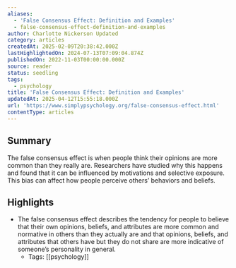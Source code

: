```yaml
---
aliases:
  - 'False Consensus Effect: Definition and Examples'
  - false-consensus-effect-definition-and-examples
author: Charlotte Nickerson Updated
category: articles
createdAt: 2025-02-09T20:38:42.000Z
lastHighlightedOn: 2024-07-13T07:09:04.874Z
publishedOn: 2022-11-03T00:00:00.000Z
source: reader
status: seedling
tags:
  - psychology
title: 'False Consensus Effect: Definition and Examples'
updatedAt: 2025-04-12T15:55:18.000Z
url: 'https://www.simplypsychology.org/false-consensus-effect.html'
contentType: articles
---
```

## Summary

The false consensus effect is when people think their opinions are more common than they really are. Researchers have studied why this happens and found that it can be influenced by motivations and selective exposure. This bias can affect how people perceive others’ behaviors and beliefs.

## Highlights

- The false consensus effect describes the tendency for people to believe that their own opinions, beliefs, and attributes are more common and normative in others than they actually are and that opinions, beliefs, and attributes that others have but they do not share are more indicative of someone’s personality in general.
    - Tags: [[psychology]]

